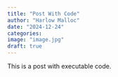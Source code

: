 ```yaml
---
title: "Post With Code"
author: "Harlow Malloc"
date: "2024-12-24"
categories: 
image: "image.jpg"
draft: true
---
```


This is a post with executable code.
